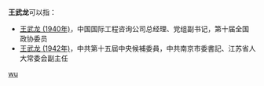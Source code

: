 '''王武龙'''可以指：
* [[王武龙_(1940年)|王武龙 (1940年)]]，中国国际工程咨询公司总经理、党组副书记，第十届全国政协委员
* [[王武龙_(1942年)|王武龙 (1942年)]]，中共第十五屆中央候補委員，中共南京市委書記、江苏省人大常委会副主任

{{disambig}}

[[Category:三字王姓人名消歧义|wu]]